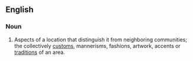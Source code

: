 ==English==

===Noun===
{{en-noun|-|sg=[[local]] [[color]]}}

# Aspects of a location that distinguish it from neighboring communities; the collectively [[custom]]s, mannerisms, fashions, artwork, accents or [[tradition]]s of an area.